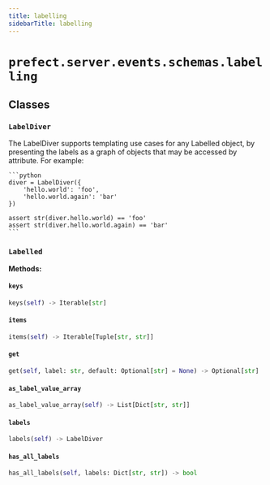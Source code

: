 ```yaml
---
title: labelling
sidebarTitle: labelling
---
```


# `prefect.server.events.schemas.labelling`

## Classes

### `LabelDiver` <sup><a href="https://github.com/prefecthq/prefect/blob/main/src/prefect/server/events/schemas/labelling.py#L6" target="_blank"><Icon icon="github" size="14" /></a></sup>


The LabelDiver supports templating use cases for any Labelled object, by
presenting the labels as a graph of objects that may be accessed by attribute.  For
example:

    ```python
    diver = LabelDiver({
        'hello.world': 'foo',
        'hello.world.again': 'bar'
    })

    assert str(diver.hello.world) == 'foo'
    assert str(diver.hello.world.again) == 'bar'
    ```


### `Labelled` <sup><a href="https://github.com/prefecthq/prefect/blob/main/src/prefect/server/events/schemas/labelling.py#L76" target="_blank"><Icon icon="github" size="14" /></a></sup>

**Methods:**

#### `keys` <sup><a href="https://github.com/prefecthq/prefect/blob/main/src/prefect/server/events/schemas/labelling.py#L77" target="_blank"><Icon icon="github" size="14" /></a></sup>

```python
keys(self) -> Iterable[str]
```

#### `items` <sup><a href="https://github.com/prefecthq/prefect/blob/main/src/prefect/server/events/schemas/labelling.py#L80" target="_blank"><Icon icon="github" size="14" /></a></sup>

```python
items(self) -> Iterable[Tuple[str, str]]
```

#### `get` <sup><a href="https://github.com/prefecthq/prefect/blob/main/src/prefect/server/events/schemas/labelling.py#L93" target="_blank"><Icon icon="github" size="14" /></a></sup>

```python
get(self, label: str, default: Optional[str] = None) -> Optional[str]
```

#### `as_label_value_array` <sup><a href="https://github.com/prefecthq/prefect/blob/main/src/prefect/server/events/schemas/labelling.py#L96" target="_blank"><Icon icon="github" size="14" /></a></sup>

```python
as_label_value_array(self) -> List[Dict[str, str]]
```

#### `labels` <sup><a href="https://github.com/prefecthq/prefect/blob/main/src/prefect/server/events/schemas/labelling.py#L100" target="_blank"><Icon icon="github" size="14" /></a></sup>

```python
labels(self) -> LabelDiver
```

#### `has_all_labels` <sup><a href="https://github.com/prefecthq/prefect/blob/main/src/prefect/server/events/schemas/labelling.py#L103" target="_blank"><Icon icon="github" size="14" /></a></sup>

```python
has_all_labels(self, labels: Dict[str, str]) -> bool
```
